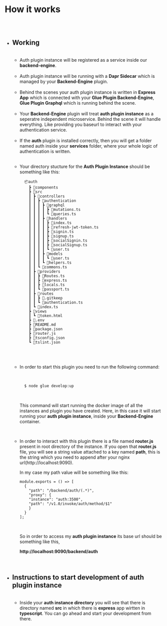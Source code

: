 
<Meta title="Auth Plugin Docs/How It Works" />


# How it works

##

<br/>

* ## Working
  
  <br/>
  
  * Auth plugin instance will be registered as a service inside our **backend-engine**.
  
  
  <br/>
  
  
  
  * Auth plugin instance will be running with a **Dapr Sidecar** which
  is managed by your **Backend-Engine** plugin.
  
  
  <br/>
  
  
  
  * Behind the scenes your auth plugin instance is written in **Express App** 
  which is connected with your **Glue Plugin Backend-Engine**, **Glue Plugin Graphql** which is
  running behind the scene.
  
  
  <br/>
  
  * Your **Backend-Engine** plugin will treat **auth plugin instance** as
  a seperatre independent microservice. Behind the scene it will handle everything.
  Like providing you baseurl to interact with your authentication service.
  
  <br/>

  * If the **auth** plugin is installed correctly, then you will get a folder named auth
  inside your **services** folder, where your whole logic of authentication is written.

  <br/>
  
  * Your directory stucture for the **Auth Plugin Instance** should be something
    like this:
    <br/>

    ```
      📦auth
        ┣ 📂components
        ┣ 📂src
        ┃ ┣ 📂controllers
        ┃ ┃ ┣ 📂authentication
        ┃ ┃ ┃ ┣ 📂graphql
        ┃ ┃ ┃ ┃ ┣ 📜mutations.ts
        ┃ ┃ ┃ ┃ ┗ 📜queries.ts
        ┃ ┃ ┃ ┣ 📂handlers
        ┃ ┃ ┃ ┃ ┣ 📜index.ts
        ┃ ┃ ┃ ┃ ┣ 📜refresh-jwt-token.ts
        ┃ ┃ ┃ ┃ ┣ 📜signin.ts
        ┃ ┃ ┃ ┃ ┣ 📜signup.ts
        ┃ ┃ ┃ ┃ ┣ 📜socialSignin.ts
        ┃ ┃ ┃ ┃ ┣ 📜socialSignup.ts
        ┃ ┃ ┃ ┃ ┗ 📜user.ts
        ┃ ┃ ┃ ┣ 📂models
        ┃ ┃ ┃ ┃ ┗ 📜user.ts
        ┃ ┃ ┃ ┗ 📜helpers.ts
        ┃ ┃ ┗ 📜commons.ts
        ┃ ┣ 📂providers
        ┃ ┃ ┣ 📜Routes.ts
        ┃ ┃ ┣ 📜express.ts
        ┃ ┃ ┣ 📜locals.ts
        ┃ ┃ ┗ 📜passport.ts
        ┃ ┣ 📂routes
        ┃ ┃ ┣ 📜.gitkeep
        ┃ ┃ ┗ 📜authentication.ts
        ┃ ┗ 📜index.ts
        ┣ 📂views
        ┃ ┗ 📜token.html
        ┣ 📜.env
        ┣ 📜README.md
        ┣ 📜package.json
        ┣ 📜router.js
        ┣ 📜tsconfig.json
        ┗ 📜tslint.json
    ```
  <br/>
  <br/>
  
  * In order to start this plugin you need to run the following command:
    
    <br/>
    
    ```bash
      $ node glue develop:up
    ```
    
    <br/>

    This command will start running the docker image of all the instances
    and plugin you have created. Here, in this case it will start running
    your **auth plugin instance**, inside your **Backend-Engine** container.
  
  <br/>
  
  * In order to interact with this plugin there is a file named **router.js**
    present in root directory of the instance. If you open that **router.js** 
    file, you will see a string value attached to a key named **path**, this
    is the string which you need to append after your nginx url(http://localhost:9090).
  
    In my case my path value will be something like this:
    
      ```
      module.exports = () => [
        {
          "path": "/backend/auth/(.*)",
          "proxy": {
          "instance": "auth:3500",
          "path": "/v1.0/invoke/auth/method/$1"
          }
        }
      ];
      ```
    
    <br/>
    
    So in order to access my **auth plugin instance** its base url should be
    something like this,
      
      
    **http://localhost:9090/backend/auth**
  
  <br/>

* ## Instructions to start development of auth plugin instance
  
  <br/>
  
  * Inside your **auth instance directory** you will see that there is
  directory named **src** in which there is **express** app wirtten in 
  **typescript**. You can go ahead and start your development from there.













